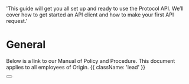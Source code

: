   'This guide will get you all set up and ready to use the Protocol API. We’ll cover how to get started an API client and how to make your first API request.'

# General

Below is a link to our Manual of Policy and Procedure. This document applies to all employees of Origin. {{ className: 'lead' }}

<div className="not-prose">
  <Button
    href="/sdks"
    variant="text"
    arrow="right"
    children="Click here to view the document"
  />
</div>
